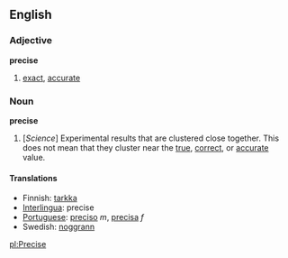==English==

===Adjective===
'''precise'''
# [[exact]], [[accurate]]

===Noun===
'''precise'''
# [''Science''] Experimental results that are clustered close together.  This does not mean that they cluster near the [[true]], [[correct]], or [[accurate]] value.

====Translations====
*Finnish: [[tarkka]]
*[[Interlingua]]: precise
*[[Portuguese]]: [[preciso]] ''m'', [[precisa]] ''f''
*Swedish: [[noggrann]]

[[pl:Precise]]
